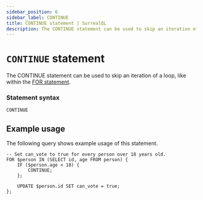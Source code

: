 ```yaml
---
sidebar_position: 6
sidebar_label: CONTINUE
title: CONTINUE statement | SurrealQL
description: The CONTINUE statement can be used to skip an iteration of a loop, like within the FOR statement
---
```


# `CONTINUE` statement

The CONTINUE statement can be used to skip an iteration of a loop, like within the [FOR statement](/docs/surrealdb/surrealql/statements/for).

### Statement syntax

```surql title="SurrealQL Syntax"
CONTINUE
```

## Example usage

The following query shows example usage of this statement.

```surql
-- Set can_vote to true for every person over 18 years old.
FOR $person IN (SELECT id, age FROM person) {
	IF ($person.age < 18) {
		CONTINUE;
	};

	UPDATE $person.id SET can_vote = true;
};
```
